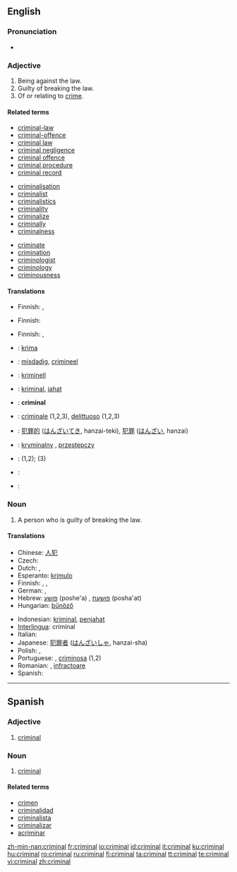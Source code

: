 ==English==

===Pronunciation===
* {{audio|en-us-criminal.ogg|Audio (US)}}

===Adjective===
{{en-adj|-}}

# Being against the law.
# Guilty of breaking the law.
# Of or relating to [[crime]].

====Related terms====
{{top3}}
* [[criminal-law]]
* [[criminal-offence]]
* [[criminal law]]
* [[criminal negligence]]
* [[criminal offence]]
* [[criminal procedure]]
* [[criminal record]]
{{mid3}}
* [[criminalisation]]
* [[criminalist]]
* [[criminalistics]]
* [[criminality]]
* [[criminalize]]
* [[criminally]]
* [[criminalness]]
{{mid3}}
* [[criminate]]
* [[crimination]]
* [[criminologist]]
* [[criminology]]
* [[criminousness]]
{{bottom}}

====Translations====
{{trans-top|being against the law}}
* Finnish: {{t|fi|rikollinen}}, {{t|fi|lainvastainen}}
{{trans-mid}}
{{trans-bottom}}

{{trans-top|guilty of breaking the law}}
* Finnish: {{t|fi|rikollinen}}
{{trans-mid}}
{{trans-bottom}}

{{trans-top|of or relating to crime}}
* Finnish: {{t|fi|rikollinen}}, {{t|fi|rikosoikeudellinen}}
{{trans-mid}}
{{trans-bottom}}

{{ttbc-top}}
* {{ttbc|Esperanto}}: [[krima]]
* {{ttbc|Dutch}}: [[misdadig]], [[crimineel]]
* {{ttbc|German}}: [[kriminell]]
* {{ttbc|Indonesian}}: [[kriminal]], [[jahat]]
* {{ttbc|Interlingua}}: '''criminal'''
* {{ttbc|Italian}}: [[criminale]] (1,2,3), [[delittuoso]] (1,2,3)
{{ttbc-mid}}
* {{ttbc|Japanese}}: [[犯罪的]] ([[はんざいてき]], hanzai-teki), [[犯罪]] ([[はんざい]], hanzai)
* {{ttbc|Polish}}: [[kryminalny]] {{m}}, [[przestępczy]] {{m}}
* {{ttbc|Portuguese}}: {{t|pt|criminoso|m}} <!-- Inflections belong in the foreign entry: [[criminosa]] {{f}} --> (1,2); {{t-|pt|criminal|m|f}} (3)
* {{ttbc|Romanian}}: {{t+|ro|criminal|m}} <!-- Inflections belong in the foreign entry: [[criminală]] {{f}} -->
* {{ttbc|Spanish}}: {{t-|es|criminal}}
{{ttbc-bottom}}

===Noun===
{{en-noun}}

# A person who is guilty of breaking the law.

====Translations====
{{trans-top|person guilty of breaking the law}}
* Chinese: [[人犯]]
* Czech: {{t-|cs|zločinec|m}}
* Dutch: {{t+|nl|misdadiger}}, {{t+|nl|crimineel}}
* Esperanto: [[krimulo]]
* Finnish: {{t+|fi|rikollinen}}, {{t|fi|lainsuojaton}}, {{t-|fi|kriminaali}}
* German: {{t-|de|Kriminelle|f}}, {{t-|de|Krimineller|m}}
* Hebrew: [[פושע]] (poshe'a) {{m}}, [[פושעת]] (posha'at) {{f}}
* Hungarian: [[bűnöző]]
{{trans-mid}}
* Indonesian: [[kriminal]], [[jahat|penjahat]]
* [[Interlingua]]: criminal
* Italian: {{t+|it|criminale}}
* Japanese: [[犯罪者]] ([[はんざいしゃ]], hanzai-sha)
* Polish: {{t|pl|kryminalista|m}}, {{t+|pl|przestępca|m}}
* Portuguese: {{t|pt|criminoso|m}}, [[criminosa]] {{f}} (1,2)
* Romanian: {{t|ro|infractor|m}}, [[infractoare]] {{f}}
* Spanish: {{t-|es|criminal}}
{{trans-bottom}}

----

==Spanish==

===Adjective===
{{es-adj|pl=criminales}}

# [[criminal#English|criminal]]

===Noun===
{{es-noun-mf|pl=criminales}}

# [[criminal#English|criminal]]

====Related terms====
* [[crimen]]
* [[criminalidad]]
* [[criminalista]]
* [[criminalizar]]
* [[acriminar]]

[[zh-min-nan:criminal]]
[[fr:criminal]]
[[io:criminal]]
[[id:criminal]]
[[it:criminal]]
[[ku:criminal]]
[[hu:criminal]]
[[ro:criminal]]
[[ru:criminal]]
[[fi:criminal]]
[[ta:criminal]]
[[tt:criminal]]
[[te:criminal]]
[[vi:criminal]]
[[zh:criminal]]